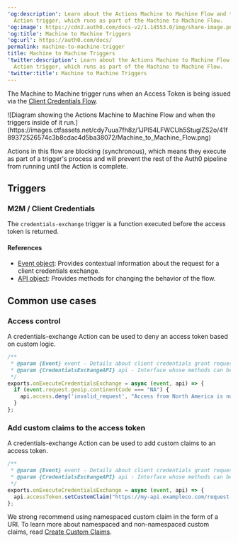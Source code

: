 ---
'og:description': Learn about the Actions Machine to Machine Flow and the credentials-exchange
  Action trigger, which runs as part of the Machine to Machine Flow.
'og:image': https://cdn2.auth0.com/docs-v2/1.14553.0/img/share-image.png
'og:title': Machine to Machine Triggers
'og:url': https://auth0.com/docs/
permalink: machine-to-machine-trigger
title: Machine to Machine Triggers
'twitter:description': Learn about the Actions Machine to Machine Flow and the credentials-exchange
  Action trigger, which runs as part of the Machine to Machine Flow.
'twitter:title': Machine to Machine Triggers
---
The Machine to Machine trigger runs when an <Tooltip tip="Access Token: Authorization credential, in the form of an opaque string or JWT, used to access an API." cta="View Glossary" href="/docs/glossary?term=Access+Token">Access Token</Tooltip> is being issued via the [Client Credentials Flow](/docs/get-started/authentication-and-authorization-flow/client-credentials-flow).

<Frame>![Diagram showing the Actions Machine to Machine Flow and when the triggers inside of it run.](https://images.ctfassets.net/cdy7uua7fh8z/1JPl54LFWCUh5StuglZS2o/41f89372526574c3b8cdac4d5ba38072/Machine_to_Machine_Flow.png)</Frame>

Actions in this flow are blocking (synchronous), which means they execute as part of a trigger's process and will prevent the rest of the Auth0 pipeline from running until the Action is complete.

## Triggers

### M2M / Client Credentials

The `credentials-exchange` trigger is a function executed before the access token is returned.

#### References

* [Event object](/docs/customize/actions/explore-triggers/machine-to-machine-trigger/credentials-exchange-event-object): Provides contextual information about the request for a client credentials exchange.
* [API object](/docs/customize/actions/explore-triggers/machine-to-machine-trigger/credentials-exchange-api-object): Provides methods for changing the behavior of the flow.

## Common use cases

### Access control

A credentials-exchange Action can be used to deny an access token based on custom logic.

```javascript lines
/**
 * @param {Event} event - Details about client credentials grant request.
 * @param {CredentialsExchangeAPI} api - Interface whose methods can be used to change the behavior of client credentials grant.
 */
exports.onExecuteCredentialsExchange = async (event, api) => {
  if (event.request.geoip.continentCode === "NA") {
    api.access.deny('invalid_request', "Access from North America is not allowed.");
  }
};
```






### Add custom claims to the access token

A credentials-exchange Action can be used to add custom claims to an access token.

```javascript lines
/**
 * @param {Event} event - Details about client credentials grant request.
 * @param {CredentialsExchangeAPI} api - Interface whose methods can be used to change the behavior of client credentials grant.
 */
exports.onExecuteCredentialsExchange = async (event, api) => {
  api.accessToken.setCustomClaim("https://my-api.exampleco.com/request-ip", event.request.ip);  
};
```






<Callout icon="file-lines" color="#0EA5E9" iconType="regular">

We strong recommend using namespaced custom claim in the form of a URI. To learn more about namespaced and non-namespaced custom claims, read [Create Custom Claims](/docs/secure/tokens/json-web-tokens/create-custom-claims).

</Callout>